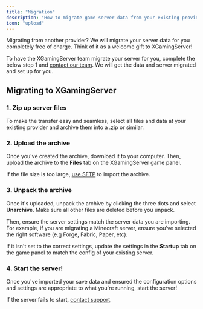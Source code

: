 ```yaml
---
title: "Migration"
description: "How to migrate game server data from your existing provider"
icon: "upload"
---
```


Migrating from another provider? We will migrate your server data for you completely free of charge. Think of it as a welcome gift to XGamingServer!

To have the XGamingServer team migrate your server for you, complete the below step 1 and [contact our team](https://xgamingserver.com/contact). We will get the data and server migrated and set up for you.

## Migrating to XGamingServer

### 1. Zip up server files 

To make the transfer easy and seamless, select all files and data at your existing provider and archive them into a .zip or similar.

### 2. Upload the archive

Once you've created the archive, download it to your computer. Then, upload the archive to the **Files** tab on the XGamingServer game panel.

If the file size is too large, [use SFTP](./panel/importing-files) to import the archive.

### 3. Unpack the archive

Once it's uploaded, unpack the archive by clicking the three dots and select **Unarchive**. Make sure all other files are deleted before you unpack. 

Then, ensure the server settings match the server data you are importing. For example, if you are migrating a Minecraft server, ensure you've selected the right software (e.g Forge, Fabric, Paper, etc). 

If it isn't set to the correct settings, update the settings in the **Startup** tab on the game panel to match the config of your existing server.

### 4. Start the server!

Once you've imported your save data and ensured the configuration options and settings are appropriate to what you're running, start the server!

If the server fails to start, [contact support](https://xgamingserver.com/contact).